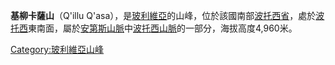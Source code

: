 {{Coord|19|46|S|65|39|W|display=title}}

'''基柳卡薩山'''（Q'illu Q'asa），是[[玻利維亞|玻利維亞]]的山峰，位於該國南部[[波托西省|波托西省]]，處於[[波托西|波托西]]東南面，屬於[[安第斯山脈|安第斯山脈]]中[[波托西山脈|波托西山脈]]的一部分，海拔高度4,960米。

{{Bolivia-geo-stub}}
[[Category:玻利維亞山峰|Category:玻利維亞山峰]]